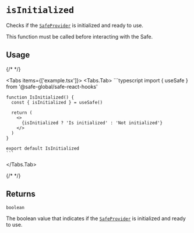 
# `isInitialized`

Checks if the [`SafeProvider`](../safeprovider.mdx) is initialized and ready to use.

This function must be called before interacting with the Safe.

## Usage

{/* <!-- vale off --> */}

<Tabs items={['example.tsx']}>
  <Tabs.Tab>
    ```typescript
    import { useSafe } from '@safe-global/safe-react-hooks'

    function IsInitialized() {
      const { isInitialized } = useSafe()

      return (
        <>
          {isInitialized ? 'Is initialized' : 'Not initialized'}
        </>
      )
    }

    export default IsInitialized
    ```
  </Tabs.Tab>
</Tabs>

{/* <!-- vale on --> */}

## Returns

`boolean`

The boolean value that indicates if the [`SafeProvider`](../safeprovider.mdx) is initialized and ready to use.
